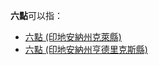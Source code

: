 '''六點'''可以指：
* [[六點_(印地安納州克萊縣)|六點 (印地安納州克萊縣)]]
* [[六點_(印地安納州亨德里克斯縣)|六點 (印地安納州亨德里克斯縣)]]

{{Disambig|Cat=二字地名消歧義}}